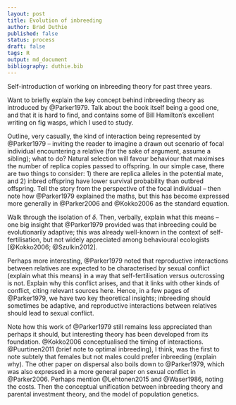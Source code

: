 ```yaml
---
layout: post
title: Evolution of inbreeding
author: Brad Duthie
published: false
status: process
draft: false
tags: R
output: md_document
bibliography: duthie.bib
---
```


Self-introduction of working on inbreeding theory for past three years.

Want to briefly explain the key concept behind inbreeding theory as introduced by @Parker1979. Talk about the book itself being a good one, and that it is hard to find, and contains some of Bill Hamilton's excellent writing on fig wasps, which I used to study.

Outline, very casually, the kind of interaction being represented by @Parker1979 -- inviting the reader to imagine a drawn out scenario of focal individual encountering a relative (for the sake of argument, assume a sibling); what to do? Natural selection will favour behaviour that maximises the number of replica copies passed to offspring. In our simple case, there are two things to consider: 1) there are replica alleles in the potential mate, and 2) inbred offspring have lower survival probability than outbred offspring. Tell the story from the perspective of the focal individual -- then note how @Parker1979 explained the maths, but this has become expressed more generally in @Parker2006 and @Kokko2006 as the standard equation.

Walk through the isolation of $\delta$. Then, verbally, explain what this means -- one big insight that @Parker1979 provided was that inbreeding could be evolutionarily adaptive; this was already well-known in the context of self-fertilisation, but not widely appreciated among behavioural ecologists [@Kokko2006; @Szulkin2012].

Perhaps more interesting, @Parker1979 noted that reproductive interactions between relatives are expected to be characterised by sexual conflict (explain what this means) in a way that self-fertilisation versus outcrossing is not. Explain why this conflict arises, and that it links with other kinds of conflict, citing relevant sources here. Hence, in a few pages of @Parker1979, we have two key theoretical insights; inbreeding should sometimes be adaptive, and reproductive interactions between relatives should lead to sexual conflict.

Note how this work of @Parker1979 still remains less appreciated than perhaps it should, but interesting theory has been developed from its foundation. @Kokko2006 conceptualised the timing of interactions. @Puurtinen2011 (brief note to optimal inbreeding), I think, was the first to note subtely that females but not males could prefer inbreeding (explain why). The other paper on dispersal also boils down to @Parker1979, which was also expressed in a more general paper on sexual conflict in @Parker2006. Perhaps mention @Lehtonen2015 and @Waser1986, noting the costs. Then the conceptual unification between inbreeding theory and parental investment theory, and the model of population genetics.








